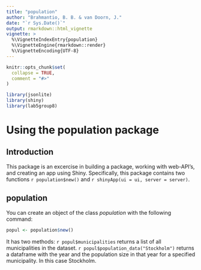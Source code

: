 ```yaml
---
title: "population"
author: "Brahmantio, B. B. & van Doorn, J."
date: "`r Sys.Date()`"
output: rmarkdown::html_vignette
vignette: >
  %\VignetteIndexEntry{population}
  %\VignetteEngine{rmarkdown::render}
  %\VignetteEncoding{UTF-8}
---
```


```r
knitr::opts_chunk$set(
  collapse = TRUE,
  comment = "#>"
)
```

```r
library(jsonlite)
library(shiny)
library(lab5group8)
```

# Using the population package
## Introduction
This package is an excercise in building a package, working with web-API's, and creating an app using Shiny. Specifically, this package contains two functions `r population$new()` and `r shinyApp(ui = ui, server = server)`.

## population
You can create an object of the class *population* with the following command:

```r
popul <- population$new()
```
It has two methods:
`r popul$municipalities` returns a list of all municipalities in the dataset.
`r popul$population_data("Stockholm")` returns a dataframe with the year and the population size in that year for a specified municipality. In this case Stockholm.

